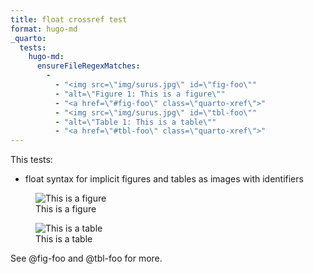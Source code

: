 ```yaml
---
title: float crossref test
format: hugo-md
_quarto:
  tests:
    hugo-md:
      ensureFileRegexMatches:
        - 
          - "<img src=\"img/surus.jpg\" id=\"fig-foo\""
          - "alt=\"Figure 1: This is a figure\""
          - "<a href=\"#fig-foo\" class=\"quarto-xref\">"
          - "<img src=\"img/surus.jpg\" id=\"tbl-foo\""
          - "alt=\"Table 1: This is a table\""
          - "<a href=\"#tbl-foo\" class=\"quarto-xref\">"
---
```


This tests:

- float syntax for implicit figures and tables as images with identifiers

![This is a figure](img/surus.jpg){#fig-foo}

![This is a table](img/surus.jpg){#tbl-foo}

See @fig-foo and @tbl-foo for more.